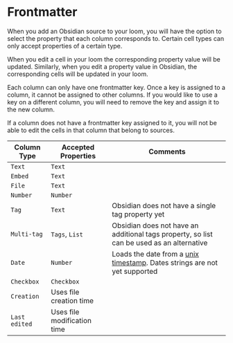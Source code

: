# Frontmatter

When you add an Obsidian source to your loom, you will have the option to select the property that each column corresponds to. Certain cell types can only accept properties of a certain type.

When you edit a cell in your loom the corresponding property value will be updated. Similarly, when you edit a property value in Obsidian, the corresponding cells will be updated in your loom.

Each column can only have one frontmatter key. Once a key is assigned to a column, it cannot be assigned to other columns. If you would like to use a key on a different column, you will need to remove the key and assign it to the new column.

If a column does not have a frontmatter key assigned to it, you will not be able to edit the cells in that column that belong to sources.

| Column Type   | Accepted Properties         | Comments                                                                                                             |
| ------------- | --------------------------- | -------------------------------------------------------------------------------------------------------------------- |
| `Text`        | `Text`                      |                                                                                                                      |
| `Embed`       | `Text`                      |                                                                                                                      |
| `File`        | `Text`                      |                                                                                                                      |
| `Number`      | `Number`                    |                                                                                                                      |
| `Tag`         | `Text`                      | Obsidian does not have a single tag property yet                                                                     |
| `Multi-tag`   | `Tags`, `List`              | Obsidian does not have an additional tags property, so list can be used as an alternative                            |
| `Date`        | `Number`                    | Loads the date from a [unix timestamp](https://en.wikipedia.org/wiki/Unix_time). Dates strings are not yet supported |
| `Checkbox`    | `Checkbox`                  |                                                                                                                      |
| `Creation`    | Uses file creation time     |                                                                                                                      |
| `Last edited` | Uses file modification time |
